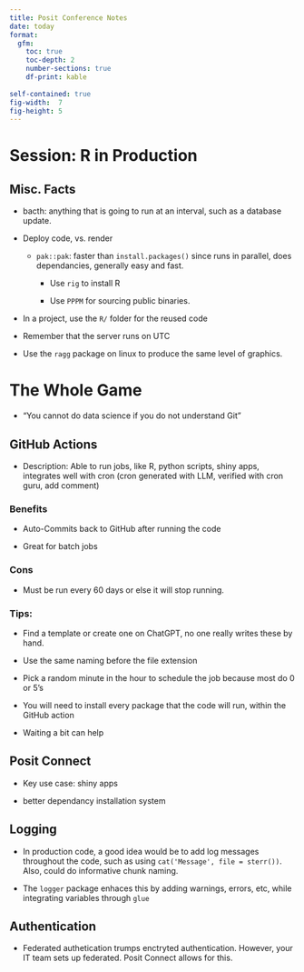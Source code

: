 ```yaml
---
title: Posit Conference Notes 
date: today 
format:
  gfm:
    toc: true
    toc-depth: 2
    number-sections: true
    df-print: kable
    
self-contained: true
fig-width:  7
fig-height: 5
---
```


# Session: R in Production

## Misc. Facts

-   bacth: anything that is going to run at an interval, such as a database update.

-   Deploy code, vs. render

    -   `pak::pak`: faster than `install.packages()` since runs in parallel, does dependancies, generally easy and fast.

        -   Use `rig` to install R

        -   Use `PPPM` for sourcing public binaries.
        
- In a project, use the `R/` folder for the reused code

- Remember that the server runs on UTC

- Use the `ragg` package on linux to produce the same level of graphics.

# The Whole Game

-   "You cannot do data science if you do not understand Git"

## GitHub Actions

-   Description: Able to run jobs, like R, python scripts, shiny apps, integrates well with cron (cron generated with LLM, verified with cron guru, add comment)

### Benefits

- Auto-Commits back to GitHub after running the code

- Great for batch jobs



### Cons

- Must be run every 60 days or else it will stop running.


### Tips:

-   Find a template or create one on ChatGPT, no one really writes these by hand.

-   Use the same naming before the file extension

-   Pick a random minute in the hour to schedule the job because most do 0 or 5's

-   You will need to install every package that the code will run, within the GitHub action

-   Waiting a bit can help


## Posit Connect

- Key use case: shiny apps

- better dependancy installation system

## Logging

* In production code, a good idea would be to add log messages throughout the code, such as using `cat('Message', file = sterr())`. Also, could do informative chunk naming.

* The `logger` package enhaces this by adding warnings, errors, etc, while integrating variables through `glue`


## Authentication

* Federated authetication trumps enctryted authentication. However, your IT team sets up federated. Posit Connect allows for this.